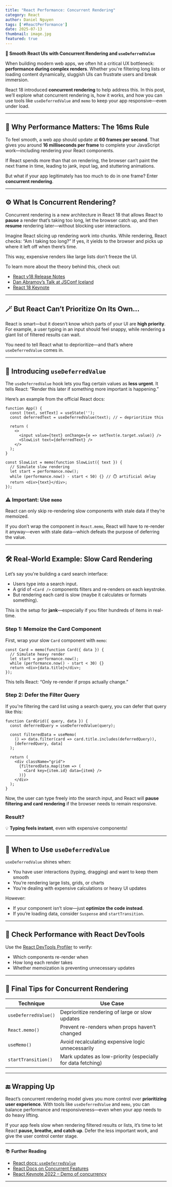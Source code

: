 ```yaml
---
title: "React Performance: Concurrent Rendering"
category: React
author: Daniel Nguyen
tags: ['#ReactPerformance']
date: 2025-07-13
thumbnail: image.jpg
featured: true
---
```


**🚀 Smooth React UIs with Concurrent Rendering and `useDeferredValue`**

When building modern web apps, we often hit a critical UX bottleneck: **performance during complex renders**. Whether you're filtering long lists or loading content dynamically, sluggish UIs can frustrate users and break immersion.

React 18 introduced **concurrent rendering** to help address this. In this post, we’ll explore what concurrent rendering is, how it works, and how you can use tools like `useDeferredValue` and `memo` to keep your app responsive—even under load.

---

## 🧠 Why Performance Matters: The 16ms Rule

To feel smooth, a web app should update at **60 frames per second**. That gives you around **16 milliseconds per frame** to complete your JavaScript work—including rendering your React components.

If React spends more than that on rendering, the browser can’t paint the next frame in time, leading to jank, input lag, and stuttering animations.

But what if your app legitimately has too much to do in one frame? Enter **concurrent rendering**.

---

## ⚙️ What Is Concurrent Rendering?

Concurrent rendering is a new architecture in React 18 that allows React to **pause** a render that’s taking too long, let the browser catch up, and then **resume** rendering later—without blocking user interactions.

Imagine React slicing up rendering work into chunks. While rendering, React checks: “Am I taking too long?” If yes, it yields to the browser and picks up where it left off when there’s time.

This way, expensive renders like large lists don’t freeze the UI.

To learn more about the theory behind this, check out:

* [React v18 Release Notes](https://react.dev/blog/2022/03/29/react-v18#what-is-concurrent-react)
* [Dan Abramov’s Talk at JSConf Iceland](https://www.youtube.com/watch?v=nLF0n9SACd4)
* [React 18 Keynote](https://youtu.be/FZ0cG47msEk?t=1155)

---

## 🪄 But React Can’t Prioritize On Its Own…

React is smart—but it doesn’t know which parts of your UI are **high priority**. For example, a user typing in an input should feel snappy, while rendering a giant list of filtered results can wait.

You need to tell React what to deprioritize—and that’s where `useDeferredValue` comes in.

---

## 🧪 Introducing `useDeferredValue`

The `useDeferredValue` hook lets you flag certain values as **less urgent**. It tells React: “Render this later if something more important is happening.”

Here’s an example from the official React docs:

```tsx
function App() {
  const [text, setText] = useState('');
  const deferredText = useDeferredValue(text); // ← deprioritize this

  return (
    <>
      <input value={text} onChange={e => setText(e.target.value)} />
      <SlowList text={deferredText} />
    </>
  );
}

const SlowList = memo(function SlowList({ text }) {
  // Simulate slow rendering
  let start = performance.now();
  while (performance.now() - start < 50) {} // ⏱️ artificial delay
  return <div>{text}</div>;
});
```

### ⚠️ Important: Use `memo`

React can only skip re-rendering slow components with stale data if they’re memoized.

If you don’t wrap the component in `React.memo`, React will have to re-render it anyway—even with stale data—which defeats the purpose of deferring the value.

---

## 🛠️ Real-World Example: Slow Card Rendering

Let’s say you're building a card search interface:

* Users type into a search input.
* A grid of `<Card />` components filters and re-renders on each keystroke.
* But rendering each card is slow (maybe it calculates or formats something).

This is the setup for **jank**—especially if you filter hundreds of items in real-time.

### Step 1: Memoize the Card Component

First, wrap your slow `Card` component with `memo`:

```tsx
const Card = memo(function Card({ data }) {
  // Simulate heavy render
  let start = performance.now();
  while (performance.now() - start < 30) {}
  return <div>{data.title}</div>;
});
```

This tells React: “Only re-render if props actually change.”

### Step 2: Defer the Filter Query

If you're filtering the card list using a search query, you can defer that query like this:

```tsx
function CardGrid({ query, data }) {
  const deferredQuery = useDeferredValue(query);

  const filteredData = useMemo(
    () => data.filter(card => card.title.includes(deferredQuery)),
    [deferredQuery, data]
  );

  return (
    <div className="grid">
      {filteredData.map(item => (
        <Card key={item.id} data={item} />
      ))}
    </div>
  );
}
```

Now, the user can type freely into the search input, and React will **pause filtering and card rendering** if the browser needs to remain responsive.

### Result?

💡 **Typing feels instant**, even with expensive components!

---

## 🎯 When to Use `useDeferredValue`

`useDeferredValue` shines when:

* You have user interactions (typing, dragging) and want to keep them smooth
* You’re rendering large lists, grids, or charts
* You’re dealing with expensive calculations or heavy UI updates

However:

* If your component isn’t slow—just **optimize the code instead**.
* If you’re loading data, consider `Suspense` and `startTransition`.

---

## 🧪 Check Performance with React DevTools

Use the [React DevTools Profiler](https://react.dev/learn/debugging#react-developer-tools) to verify:

* Which components re-render when
* How long each render takes
* Whether memoization is preventing unnecessary updates

---

## 🧠 Final Tips for Concurrent Rendering

| Technique            | Use Case                                                    |
| -------------------- | ----------------------------------------------------------- |
| `useDeferredValue()` | Deprioritize rendering of large or slow updates             |
| `React.memo()`       | Prevent re-renders when props haven’t changed               |
| `useMemo()`          | Avoid recalculating expensive logic unnecessarily           |
| `startTransition()`  | Mark updates as low-priority (especially for data fetching) |

---

## 🔚 Wrapping Up

React’s concurrent rendering model gives you more control over **prioritizing user experience**. With tools like `useDeferredValue` and `memo`, you can balance performance and responsiveness—even when your app needs to do heavy lifting.

If your app feels slow when rendering filtered results or lists, it’s time to let React **pause, breathe, and catch up**. Defer the less important work, and give the user control center stage.

---

📚 **Further Reading**

* [React docs: `useDeferredValue`](https://react.dev/reference/react/useDeferredValue)
* [React Docs on Concurrent Features](https://react.dev/learn/synchronizing-with-effects#transitions-and-deferred-values)
* [React Keynote 2022 – Demo of concurrency](https://youtu.be/FZ0cG47msEk?t=1155)

---
